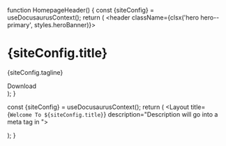 
<!--import React from 'react';-->

function HomepageHeader() {
  const {siteConfig} = useDocusaurusContext();
  return (
    <header className={clsx('hero hero--primary', styles.heroBanner)}>
      <div className="container">
        <h1 className="hero__title">{siteConfig.title}</h1>
        <p className="hero__subtitle">{siteConfig.tagline}</p>
        <div className={styles.buttons}>
          <Link
            className="button button--secondary button--lg"
            to="https://github.com/sumeshir26/TimerX/releases">
            Download
          </Link>
        </div>
      </div>
    </header>
  );
}

  const {siteConfig} = useDocusaurusContext();
  return (
    <Layout
      title={`Welcome To ${siteConfig.title}`}
      description="Description will go into a meta tag in <head />">
      <HomepageHeader />
      <main>
        <HomepageFeatures />
      </main>
    </Layout>
  );
}
